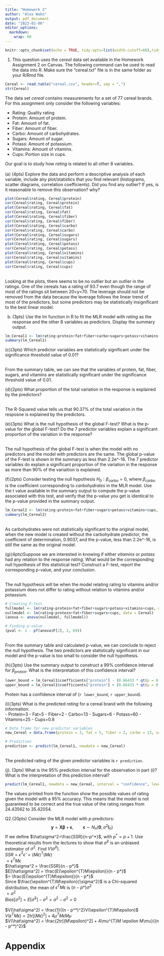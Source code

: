 ```yaml
---
title: "Homework 2"
author: "Alex Wako"
output: pdf_document
date: "2023-02-06"
editor_options: 
  markdown: 
    wrap: 60
---
```


```r
knitr::opts_chunk$set(echo = TRUE, tidy.opts=list(width.cutoff=60),tidy=TRUE)
```

1.  This question uses the *cereal* data set available in
    the Homework Assignment 2 on Canvas. The following
    command can be used to read the data into R. Make sure
    the "cereal.txt" file is in the same folder as your
    R/Rmd file.

```r
Cereal <- read.table("cereal.csv", header=T, sep = ",")
str(Cereal)
```

The data set *cereal* contains measurements for a set of
$77$ cereal brands. For this assignment only consider the
following variables:

-   Rating: Quality rating
-   Protein: Amount of protein.
-   Fat: Amount of fat.
-   Fiber: Amount of fiber.
-   Carbo: Amount of carbohydrates.
-   Sugars: Amount of sugar.
-   Potass: Amount of potassium.
-   Vitamins: Amount of vitamins.
-   Cups: Portion size in cups.

Our goal is to study how *rating* is related to all other 8
variables.\
\
(a) (4pts) Explore the data and perform a descriptive
analysis of each variable, include any plot/statistics that
you find relevant (histograms, scatter diagrams, correlation
coefficients). Did you find any outlier? If yes, is it
reasonable to remove this observation? why?
\
```r
plot(Cereal$rating, Cereal$protein)
cor(Cereal$rating, Cereal$protein)
plot(Cereal$rating, Cereal$fat)
cor(Cereal$rating, Cereal$fat)
plot(Cereal$rating, Cereal$fiber)
cor(Cereal$rating, Cereal$fiber)
plot(Cereal$rating, Cereal$carbo)
cor(Cereal$rating, Cereal$carbo)
plot(Cereal$rating, Cereal$sugars)
cor(Cereal$rating, Cereal$sugars)
plot(Cereal$rating, Cereal$potass)
cor(Cereal$rating, Cereal$potass)
plot(Cereal$rating, Cereal$vitamins)
cor(Cereal$rating, Cereal$vitamins)
plot(Cereal$rating, Cereal$cups)
cor(Cereal$rating, Cereal$cups)
```
\
Looking at the plots, there seems to be no outlier but an outlier in the ratings. One of the cereals has a rating of 93.7 even though the range of most of the ratings sit between 20<y<70. The leverage should not be removed from the data because the leverage follows the linear trend of most of the predictors, but some predictors may be statistically insignificant to the best linear model.\   

(b) (3pts) Use the lm function in R to fit the MLR model
with *rating* as the response and the other $8$ variables as
predictors. Display the summary output.

```r
lm_Cereal1 <- lm(rating~protein+fat+fiber+carbo+sugars+potass+vitamins+cups, data = Cereal)
summary(lm_Cereal1)
```

(c)(3pts) Which predictor variables are statistically
significant under the significance threshold value of 0.01?

\
From the summary table, we can see that the variables of
protein, fat, fiber, sugars, and vitamins are statistically
significant under the significance threshold value of 0.01.\

(d)(2pts) What proportion of the total variation in the
response is explained by the predictors?

\
The R-Squared value tells us that 90.37% of the total
variation in the resposne is explained by the predictors.\

(e)(3pts) What is the null hypothesis of the global F-test?
What is the p-value for the global F-test? Do the 7
predictor variables explain a significant proportion of the
variation in the response?

\
The null hypothesis of the global F-test is when the model
with no predictors and the model with predictors are the
same. The global p-value of the F-test is shown in the
summary as less than 2.2e\^-16. The 7 predictor variables do
explain a significant proportion of the variation in the
response as more than 90% of the variaition is explained.\

(f)(2pts) Consider testing the null hypothesis
$H_0: \beta_{carbo} = 0$, where $\beta_{carbo}$ is the
coefficient corresponding to *carbohydrates* in the MLR
model. Use the t value available in the summary output to
compute the p-value associated with this test, and verify
that the p-value you get is identical to the p-value
provided in the summary output.


```r
lm_Cereal2 <- lm(rating~protein+fat+fiber+sugars+potass+vitamins+cups, data = Cereal)
summary(lm_Cereal2)
```
\
As carbohydrates were not statistically significant to the
original model, when the new model is created without the
carbohydrate predictor, the coefficient of determination,
0.9037, and the p-value, less than 2.2e\^-16, is still the
same as the original model.\

(g)(4pts)Suppose we are interested in knowing if either
*vitamins* or *potass* had any relation to the response
*rating*. What would be the corresponding null hypothesis of
this statistical test? Construct a F-test, report the
corresponding p-value, and your conclusion.

\
The null hypothesis will be when the model relating rating
to vitamins and/or potassium does not differ to rating without
relation to vitamins and/or potassium.\

```r
# Creating F-test
fullmodel <- lm(rating~protein+fat+fiber+sugars+potass+vitamins+cups, data = Cereal)
nullmodel <- lm(rating~protein+fat+fiber+sugars+cups, data = Cereal)
(anova <- anova(nullmodel, fullmodel))

# Finding p-value
(pval <- 1 - pf(anova$F[2], 2, 69))
```
\
From the summary table and calculated p-value, we can
conclude to reject the null hypothesis. The two predictors
are statistically significant in our model and the p-value
is too small to consider the null hypothesis.\

(h)(3pts) Use the summary output to construct a 99%
confidence interval for $\beta_{protein}$. What is the
interpretation of this confidence interval?

```r
lower_bound = lm_Cereal1$coefficients["protein"] - (0.66433 * qt(p = 0.005, df = 68, lower.tail = FALSE))
upper_bound = lm_Cereal1$coefficients["protein"] + (0.66433 * qt(p = 0.005, df = 68, lower.tail = FALSE))
```

Protein has a confidence interval of (`r lower_bound`, `r upper_bound`).
\

(i)(3pts) What is the predicted *rating* for a cereal brand
with the following information:\
- Protein=3 - Fat=5 - Fiber=2 - Carbo=13 - Sugars=6 -
Potass=60 - Vitamins=25 - Cups=0.8\

```r
# Data frame for new predictor variables
new_Cereal = data.frame(protein = 3, fat = 5, fiber = 2, carbo = 13, sugars = 6, potass = 60, vitamins = 25, cups = 0.8)

# Prediction
prediction <- predict(lm_Cereal1, newdata = new_Cereal)
```

\
The predicted rating of the given predictor variables is `r prediction`.

(j). (3pts) What is the 95% prediction interval for the
observation in part (i)? What is the interpretation of this
prediction interval?
\
```r
predict(lm_Cereal1, newdata = new_Cereal, interval = "confidence", level = 0.95)
```

The values printed from the function show the possible
values of rating given the model with a 95% accuracy. This
means that the model is not guaranteed to be correct and the
true value of the rating ranges from 24.43562 to 35.42054.\

Q2.(20pts) Consider the MLR model with $p$ predictors:
$$\mathbf{y}=\mathbf{X}\boldsymbol \beta+\boldsymbol\epsilon, \qquad \boldsymbol \epsilon \sim N_n(\boldsymbol 0,\sigma^2\boldsymbol I_n)$$
If we define $\hat\sigma^2=\frac{SSR}{n-p^*}$, with
$p^*=p+1$. Use theoretical results from the lectures to show
that $\hat\sigma^2$ is an unbiased estimator of $\sigma^2$.
Find $V(\hat\sigma^2)$.\        
$SSR = \hat\epsilon^{T}\hat\epsilon$
$= (M\epsilon)^{T}(M\epsilon)$\
$= \epsilon^{T}M\epsilon$\
$\hat\sigma^2 = \frac{SSR}{n - p*}$\
$E[\hat\sigma^2] = \frac{E(\epsilon^{T}M\epsilon)}{n - p*}$\
$= \frac{E(\epsilon^{T}M\epsilon)}{n - p*}$\
Since $\frac{\epsilon^{T}M\epsilon}{\sigma^2}$ is a Chi-squared distribution, the mean of $\epsilon^{T}M\epsilon$ is $(n - p*)\sigma^2$\
$= \sigma^2$\
$Bias[\sigma^2] = E[\hat\sigma^2] - \sigma^2 = \sigma^2 - \sigma^2 = 0$\
\
$V(\hat\sigma^2) = \frac{1}{(n - p^*)^2}V(\epsilon^{T}M\epsilon)$\
$V(\epsilon^{T}M\epsilon) = 2tr[(M\epsilon)^2] + 4\mu^{T}M \epsilon M\mu$\
$V(\hat\sigma^2) = \frac{2tr[(M\epsilon)^2] + 4\mu^{T}M \epsilon M\mu}{(n - p^*)^2}$


# Appendix
```r
```



